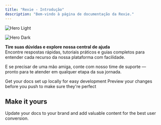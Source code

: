 ```yaml
---
title: "Rexie - Introdução"
description: "Bem-vindo à página de documentação da Rexie."
---
```


<img
  className="block dark:hidden"
  src="/images/hero-light.png"
  alt="Hero Light"
/>

<img
  className="hidden dark:block"
  src="/images/hero-dark.png"
  alt="Hero Dark"
/>

**Tire suas dúvidas e explore nossa central de ajuda**\
Encontre respostas rápidas, tutoriais práticos e guias completos para entender cada recurso da nossa plataforma com facilidade.

E se precisar de uma mão amiga, conte com nosso time de suporte — pronto para te atender em qualquer etapa da sua jornada.

<CardGroup cols={2}>
  <Card title="FiveM" href="https://rexie.com.br/fivem" img="images/FiveM.png">
    Get your docs set up locally for easy development
  </Card>
  <Card title="Minecraft" iconType="regular" href="https://mintlify.com/docs/development" img="images/Minecraft.png">
    Preview your changes before you push to make sure they're perfect
  </Card>
</CardGroup>

## Make it yours

Update your docs to your brand and add valuable content for the best user conversion.